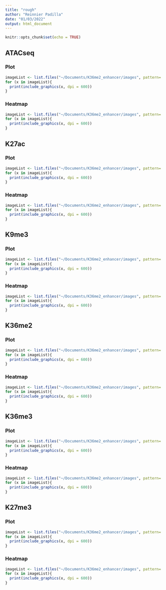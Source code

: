 ```yaml
---
title: "rough"
author: "Reinnier Padilla"
date: "01/03/2022"
output: html_document
---
```


```r
knitr::opts_chunk$set(echo = TRUE)
```

## ATACseq {.tabset}

### Plot
```r
imageList <- list.files("~/Documents/K36me2_enhancer/images", pattern= "ATAC.enhancer.*.profile.png$", full.names=T)
for (x in imageList){
  print(include_graphics(x, dpi = 600))
}
```

### Heatmap
```r
imageList <- list.files("~/Documents/K36me2_enhancer/images", pattern= "ATAC.enhancer.*.heatmap.png$", full.names=T)
for (x in imageList){
  print(include_graphics(x, dpi = 600))
}
```

## K27ac {.tabset}

### Plot
```r
imageList <- list.files("~/Documents/K36me2_enhancer/images", pattern= "H3K27ac.enhancer.*.profile.png$", full.names=T)
for (x in imageList){
  print(include_graphics(x, dpi = 600))
}
```

### Heatmap
```r
imageList <- list.files("~/Documents/K36me2_enhancer/images", pattern= "H3K27ac.enhancer.*.heatmap.png$", full.names=T)
for (x in imageList){
  print(include_graphics(x, dpi = 600))
}
```

## K9me3 {.tabset}

### Plot
```r
imageList <- list.files("~/Documents/K36me2_enhancer/images", pattern= "H3K9me3.enhancer.*.profile.png$", full.names=T)
for (x in imageList){
  print(include_graphics(x, dpi = 600))
}
```

### Heatmap
```r
imageList <- list.files("~/Documents/K36me2_enhancer/images", pattern= "H3K9me3.enhancer.*.heatmap.png$", full.names=T)
for (x in imageList){
  print(include_graphics(x, dpi = 600))
}
```

## K36me2 {.tabset}

### Plot
```r
imageList <- list.files("~/Documents/K36me2_enhancer/images", pattern= "H3K36me2.enhancer.*.profile.png$", full.names=T)
for (x in imageList){
  print(include_graphics(x, dpi = 600))
}
```

### Heatmap
```r
imageList <- list.files("~/Documents/K36me2_enhancer/images", pattern= "H3K36me2.enhancer.*.heatmap.png$", full.names=T)
for (x in imageList){
  print(include_graphics(x, dpi = 600))
}
```

## K36me3 {.tabset}

### Plot
```r
imageList <- list.files("~/Documents/K36me2_enhancer/images", pattern= "H3K36me3.enhancer.*.profile.png$", full.names=T)
for (x in imageList){
  print(include_graphics(x, dpi = 600))
}
```

### Heatmap
```r
imageList <- list.files("~/Documents/K36me2_enhancer/images", pattern= "H3K36me3.enhancer.*.heatmap.png$", full.names=T)
for (x in imageList){
  print(include_graphics(x, dpi = 600))
}
```

## K27me3 {.tabset}

### Plot
```r
imageList <- list.files("~/Documents/K36me2_enhancer/images", pattern= "H3K27me3.enhancer.*.profile.png$", full.names=T)
for (x in imageList){
  print(include_graphics(x, dpi = 600))
}
```

### Heatmap
```r
imageList <- list.files("~/Documents/K36me2_enhancer/images", pattern= "H3K27me3.enhancer.*.heatmap.png$", full.names=T)
for (x in imageList){
  print(include_graphics(x, dpi = 600))
}
```
